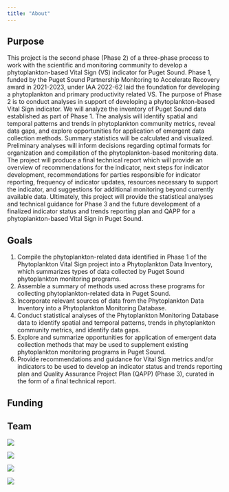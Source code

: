 ```yaml
---
title: "About"
---
```


## Purpose

This project is the second phase (Phase 2) of a three-phase process to work with the scientific and monitoring community to develop a phytoplankton-based Vital Sign (VS) indicator for Puget Sound. Phase 1, funded by the Puget Sound Partnership Monitoring to Accelerate Recovery award in 2021-2023, under IAA 2022-62 laid the foundation for developing a phytoplankton and primary productivity related VS. The purpose of Phase 2 is to conduct analyses in support of developing a phytoplankton-based Vital Sign indicator. We will analyze the inventory of Puget Sound data established as part of Phase 1. The analysis will identify spatial and temporal patterns and trends in phytoplankton community metrics, reveal data gaps, and explore opportunities for application of emergent data collection methods. Summary statistics will be calculated and visualized. Preliminary analyses will inform decisions regarding optimal formats for organization and compilation of the phytoplankton-based monitoring data. The project will produce a final technical report which will provide an overview of recommendations for the indicator, next steps for indicator development, recommendations for parties responsible for indicator reporting, frequency of indicator updates, resources necessary to support the indicator, and suggestions for additional monitoring beyond currently available data.  Ultimately, this project will provide the statistical analyses and technical guidance for Phase 3 and the future development of a finalized indicator status and trends reporting plan and QAPP for a phytoplankton-based Vital Sign in Puget Sound.

## Goals

1. Compile the phytoplankton-related data identified in Phase 1 of the Phytoplankton Vital Sign project into a Phytoplankton Data Inventory, which summarizes types of data collected by Puget Sound phytoplankton monitoring programs.
2. Assemble a summary of methods used across these programs for collecting phytoplankton-related data in Puget Sound.
3. Incorporate relevant sources of data from the Phytoplankton Data Inventory into a Phytoplankton Monitoring Database.
4. Conduct statistical analyses of the Phytoplankton Monitoring Database data to identify spatial and temporal patterns, trends in phytoplankton community metrics, and identify data gaps.
5. Explore and summarize opportunities for application of emergent data collection methods that may be used to supplement existing phytoplankton monitoring programs in Puget Sound.
6. Provide recommendations and guidance for Vital Sign metrics and/or indicators to be used to develop an indicator status and trends reporting plan and Quality Assurance Project Plan (QAPP) (Phase 3), curated in the form of a final technical report.

## Funding

## Team

::: {.grid}

::::: {.g-col-12 .g-col-med-6 .g-col-lg-3}
[![](/static/logos/gsi-environmental.svg)](https://www.gsienv.com/)
:::::

::::: {.g-col-12 .g-col-med-6 .g-col-lg-3}
[![](/static/logos/puget-sound-partnership.png)](https://www.psp.wa.gov/)
:::::

::::: {.g-col-12 .g-col-med-6 .g-col-lg-3}
[![](/static/logos/university-of-washington.png)](https://www.washington.edu/)
:::::

::::: {.g-col-12 .g-col-med-6 .g-col-lg-3}
[![](/static/logos/wa-ecology.svg)](https://ecology.wa.gov/water-shorelines/shoreline-coastal-management/padilla-bay-reserve)
:::::

:::
